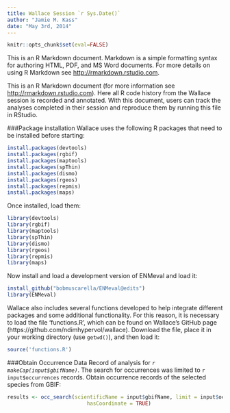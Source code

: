 ```yaml
---
title: Wallace Session `r Sys.Date()`
author: "Jamie M. Kass"
date: "May 3rd, 2014"
---
```


```r
knitr::opts_chunk$set(eval=FALSE)
```

This is an R Markdown document. Markdown is a simple formatting syntax for authoring HTML, PDF, and MS Word documents. For more details on using R Markdown see <http://rmarkdown.rstudio.com>.

This is an R Markdown document (for more information see <http://rmarkdown.rstudio.com>). Here all R code history from the Wallace session is recorded and annotated. With this document, users can track the analyses completed in their session and reproduce them by running this file in RStudio.

###Package installation
Wallace uses the following R packages that need to be installed before starting:
```r
install.packages(devtools)
install.packages(rgbif)
install.packages(maptools)
install.packages(spThin)
install.packages(dismo)
install.packages(rgeos)
install.packages(repmis)
install.packages(maps)
```
Once installed, load them:
```r
library(devtools)
library(rgbif)
library(maptools)
library(spThin)
library(dismo)
library(rgeos)
library(repmis)
library(maps)
```

Now install and load a development version of ENMeval and load it:
```r
install_github("bobmuscarella/ENMeval@edits")
library(ENMeval)
```
Wallace also includes several functions developed to help integrate different packages and some additional functionality. For this reason, it is necessary to load the file 'functions.R', which can be found on Wallace's GitHub page (https://github.com/ndimhypervol/wallace). Download the file, place it in your working directory (use `getwd()`), and then load it:
```r
source('functions.R')
```

###Obtain Occurrence Data
Record of analysis for *`r makeCap(input$gbifName)`*. The search for occurrences was limited to `r input$occurrences` records.
Obtain occurrence records of the selected species from GBIF:
```r
results <- occ_search(scientificName = input$gbifName, limit = input$occurrences,
                          hasCoordinate = TRUE)
```

